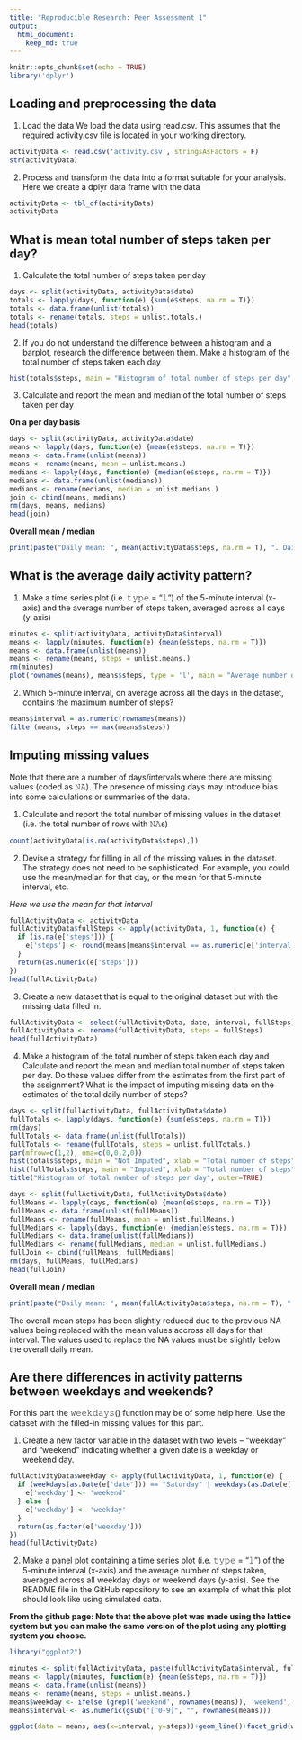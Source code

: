 ```yaml
---
title: "Reproducible Research: Peer Assessment 1"
output: 
  html_document:
    keep_md: true
---
```


```r
knitr::opts_chunk$set(echo = TRUE)
library('dplyr')
```

## Loading and preprocessing the data

1) Load the data
We load the data using read.csv. This assumes that the required activity.csv file is located in your working directory.

```r
activityData <- read.csv('activity.csv', stringsAsFactors = F)
str(activityData)
```

2) Process and transform the data into a format suitable for your analysis. Here we create a dplyr data frame with the data

```r
activityData <- tbl_df(activityData)
activityData
```

## What is mean total number of steps taken per day?

1) Calculate the total number of steps taken per day

```r
days <- split(activityData, activityData$date)
totals <- lapply(days, function(e) {sum(e$steps, na.rm = T)})
totals <- data.frame(unlist(totals))
totals <- rename(totals, steps = unlist.totals.)
head(totals)
```

2) If you do not understand the difference between a histogram and a barplot, research the difference between them. Make a histogram of the total number of steps taken each day

```r
hist(totals$steps, main = "Histogram of total number of steps per day", xlab = "Total number of steps")
```

3) Calculate and report the mean and median of the total number of steps taken per day

**On a per day basis**

```r
days <- split(activityData, activityData$date)
means <- lapply(days, function(e) {mean(e$steps, na.rm = T)})
means <- data.frame(unlist(means))
means <- rename(means, mean = unlist.means.)
medians <- lapply(days, function(e) {median(e$steps, na.rm = T)})
medians <- data.frame(unlist(medians))
medians <- rename(medians, median = unlist.medians.)
join <- cbind(means, medians)
rm(days, means, medians)
head(join)
```

**Overall mean / median**

```r
print(paste("Daily mean: ", mean(activityData$steps, na.rm = T), ". Daily median: ", median(activityData$steps, na.rm = T), "."))
```

## What is the average daily activity pattern?

1) Make a time series plot (i.e. 𝚝𝚢𝚙𝚎 = "𝚕") of the 5-minute interval (x-axis) and the average number of steps taken, averaged across all days (y-axis)

```r
minutes <- split(activityData, activityData$interval)
means <- lapply(minutes, function(e) {mean(e$steps, na.rm = T)})
means <- data.frame(unlist(means))
means <- rename(means, steps = unlist.means.)
rm(minutes)
plot(rownames(means), means$steps, type = 'l', main = "Average number of steps taken averaged accross all days", xlab = "5 minute interval", ylab = "Average number of steps")
```

2) Which 5-minute interval, on average across all the days in the dataset, contains the maximum number of steps?

```r
means$interval = as.numeric(rownames(means))
filter(means, steps == max(means$steps))
```

## Imputing missing values

Note that there are a number of days/intervals where there are missing values (coded as 𝙽𝙰). The presence of missing days may introduce bias into some calculations or summaries of the data.

1) Calculate and report the total number of missing values in the dataset (i.e. the total number of rows with 𝙽𝙰s)

```r
count(activityData[is.na(activityData$steps),])
```

2) Devise a strategy for filling in all of the missing values in the dataset. The strategy does not need to be sophisticated. For example, you could use the mean/median for that day, or the mean for that 5-minute interval, etc.

*Here we use the mean for that interval*

```r
fullActivityData <- activityData
fullActivityData$fullSteps <- apply(activityData, 1, function(e) {
  if (is.na(e['steps'])) {
    e['steps'] <- round(means[means$interval == as.numeric(e['interval']), ]$steps)
  }
  return(as.numeric(e['steps']))
})
head(fullActivityData)
```

3) Create a new dataset that is equal to the original dataset but with the missing data filled in.

```r
fullActivityData <- select(fullActivityData, date, interval, fullSteps)
fullActivityData <- rename(fullActivityData, steps = fullSteps)
head(fullActivityData)
```

4) Make a histogram of the total number of steps taken each day and Calculate and report the mean and median total number of steps taken per day. Do these values differ from the estimates from the first part of the assignment? What is the impact of imputing missing data on the estimates of the total daily number of steps?

```r
days <- split(fullActivityData, fullActivityData$date)
fullTotals <- lapply(days, function(e) {sum(e$steps, na.rm = T)})
rm(days)
fullTotals <- data.frame(unlist(fullTotals))
fullTotals <- rename(fullTotals, steps = unlist.fullTotals.)
par(mfrow=c(1,2), oma=c(0,0,2,0))
hist(totals$steps, main = "Not Imputed", xlab = "Total number of steps")
hist(fullTotals$steps, main = "Imputed", xlab = "Total number of steps")
title("Histogram of total number of steps per day", outer=TRUE)
```

```r
days <- split(fullActivityData, fullActivityData$date)
fullMeans <- lapply(days, function(e) {mean(e$steps, na.rm = T)})
fullMeans <- data.frame(unlist(fullMeans))
fullMeans <- rename(fullMeans, mean = unlist.fullMeans.)
fullMedians <- lapply(days, function(e) {median(e$steps, na.rm = T)})
fullMedians <- data.frame(unlist(fullMedians))
fullMedians <- rename(fullMedians, median = unlist.fullMedians.)
fullJoin <- cbind(fullMeans, fullMedians)
rm(days, fullMeans, fullMedians)
head(fullJoin)
```

**Overall mean / median**

```r
print(paste("Daily mean: ", mean(fullActivityData$steps, na.rm = T), ". Daily median: ", median(fullActivityData$steps, na.rm = T), "."))
```

The overall mean steps has been slightly reduced due to the previous NA values being replaced with the mean values accross all days for that interval. The values used to replace the NA values must be slightly below the overall daily mean.

## Are there differences in activity patterns between weekdays and weekends?

For this part the 𝚠𝚎𝚎𝚔𝚍𝚊𝚢𝚜() function may be of some help here. Use the dataset with the filled-in missing values for this part.

1) Create a new factor variable in the dataset with two levels – “weekday” and “weekend” indicating whether a given date is a weekday or weekend day.

```r
fullActivityData$weekday <- apply(fullActivityData, 1, function(e) {
  if (weekdays(as.Date(e['date'])) == "Saturday" | weekdays(as.Date(e['date'])) == "Sunday") {
    e['weekday'] <- 'weekend'
  } else {
    e['weekday'] <- 'weekday'
  }
  return(as.factor(e['weekday']))
})
head(fullActivityData)
```

2) Make a panel plot containing a time series plot (i.e. 𝚝𝚢𝚙𝚎 = "𝚕") of the 5-minute interval (x-axis) and the average number of steps taken, averaged across all weekday days or weekend days (y-axis). See the README file in the GitHub repository to see an example of what this plot should look like using simulated data.

**From the github page: Note that the above plot was made using the lattice system but you can make the same version of the plot using any plotting system you choose.**

```r

library("ggplot2")

minutes <- split(fullActivityData, paste(fullActivityData$interval, fullActivityData$weekday))
means <- lapply(minutes, function(e) {mean(e$steps, na.rm = T)})
means <- data.frame(unlist(means))
means <- rename(means, steps = unlist.means.)
means$weekday <- ifelse (grepl('weekend', rownames(means)), 'weekend', 'weekday')
means$interval <- as.numeric(gsub("[^0-9]", "", rownames(means)))

ggplot(data = means, aes(x=interval, y=steps))+geom_line()+facet_grid(weekday~.)+xlab("Interval")+ylab("Number of steps")
```

